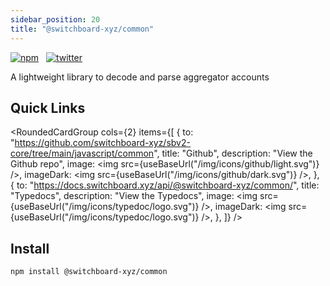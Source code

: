 ```yaml
---
sidebar_position: 20
title: "@switchboard-xyz/common"
---
```


[![npm](https://img.shields.io/npm/v/@switchboard-xyz/sbv2-lite)](https://www.npmjs.com/package/@switchboard-xyz/sbv2-lite)&nbsp;&nbsp;
[![twitter](https://badgen.net/twitter/follow/switchboardxyz)](https://twitter.com/switchboardxyz)&nbsp;&nbsp;

A lightweight library to decode and parse aggregator accounts

## Quick Links


<RoundedCardGroup
  cols={2}
  items={[
    {
      to: "https://github.com/switchboard-xyz/sbv2-core/tree/main/javascript/common",
      title: "Github",
      description: "View the Github repo",
      image: <img src={useBaseUrl("/img/icons/github/light.svg")} />,
      imageDark: <img src={useBaseUrl("/img/icons/github/dark.svg")} />,
    },
    {
      to: "https://docs.switchboard.xyz/api/@switchboard-xyz/common/",
      title: "Typedocs",
      description: "View the Typedocs",
      image: <img src={useBaseUrl("/img/icons/typedoc/logo.svg")} />,
      imageDark: <img src={useBaseUrl("/img/icons/typedoc/logo.svg")} />,
    },
  ]}
/>

## Install

```bash npm2yarn
npm install @switchboard-xyz/common
```
